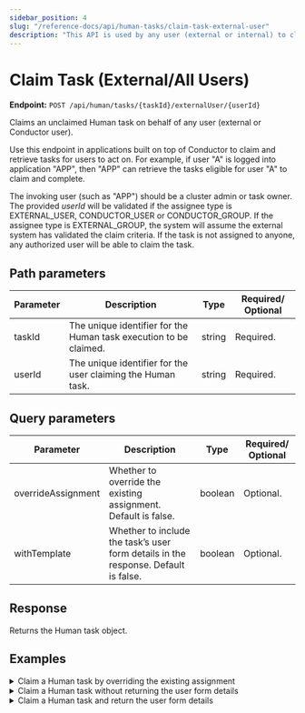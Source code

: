 ```yaml
---
sidebar_position: 4
slug: "/reference-docs/api/human-tasks/claim-task-external-user"
description: "This API is used by any user (external or internal) to claim a Human task."
---
```



# Claim Task (External/All Users)

**Endpoint:** `POST /api/human/tasks/{taskId}/externalUser/{userId}`

Claims an unclaimed Human task on behalf of any user (external or Conductor user).

Use this endpoint in applications built on top of Conductor to claim and retrieve tasks for users to act on. For example, if user "A" is logged into application "APP", then "APP" can retrieve the tasks eligible for user "A" to claim and complete.

The invoking user (such as "APP") should be a cluster admin or task owner. The provided _userId_ will be validated if the assignee type is EXTERNAL_USER, CONDUCTOR_USER or CONDUCTOR_GROUP. If the assignee type is EXTERNAL_GROUP, the system will assume the external system has validated the claim criteria. If the task is not assigned to anyone, any authorized user will be able to claim the task.

## Path parameters

| Parameter | Description                                                       | Type   | Required/ Optional |
| --------- | ----------------------------------------------------------------- | ------ | ------------------ |
| taskId    | The unique identifier for the Human task execution to be claimed. | string | Required.          |
| userId    | The unique identifier for the user claiming the Human task.       | string | Required.          |

## Query parameters

| Parameter          | Description                                                                        | Type    | Required/ Optional |
| ------------------ | ---------------------------------------------------------------------------------- | ------- | ------------------ |
| overrideAssignment | Whether to override the existing assignment. Default is false.                     | boolean | Optional.          |
| withTemplate       | Whether to include the task’s user form details in the response. Default is false. | boolean | Optional.          |

## Response

Returns the Human task object.

## Examples

<details>
<summary>Claim a Human task by overriding the existing assignment</summary>

**Request**

```shell
curl -X 'POST' \
  'https://<YOUR_CLUSTER>/api/human/tasks/869ed0ee-cf07-11ef-a89d-86a819bd92bf/externalUser/user%40example.com?overrideAssignment=true' \
  -H 'accept: application/json' \
  -H 'X-Authorization: <TOKEN>' \
  -d ''
```

**Response**

```json
{
  "createdBy": "user@example.com",
  "updatedBy": "user@example.com",
  "taskId": "869ed0ee-cf07-11ef-a89d-86a819bd92bf",
  "state": "IN_PROGRESS",
  "displayName": "Pick your assets",
  "definitionName": "selectAssets",
  "workflowId": "8699a0c8-cf07-11ef-a89d-86a819bd92bf",
  "workflowName": "assetPageFlow",
  "taskRefName": "selectAssets_ref",
  "assignee": {
    "userType": "EXTERNAL_USER",
    "user": "user@example.com"
  },
  "claimant": {
    "userType": "EXTERNAL_USER",
    "user": "user@example.com"
  },
  "humanTaskDef": {
    "assignments": [
      {
        "slaMinutes": 11,
        "assignee": {
          "userType": "EXTERNAL_USER",
          "user": "yes"
        }
      },
      {
        "slaMinutes": 0,
        "assignee": {
          "userType": "EXTERNAL_USER",
          "user": "yup"
        }
      }
    ],
    "userFormTemplate": {
      "name": "assetWatchlist",
      "version": 1
    },
    "assignmentCompletionStrategy": "LEAVE_OPEN",
    "displayName": "Pick your assets"
  },
  "input": {
    "Confirm": false,
    "_createdBy": "user@example.com",
    "enterAssets": "",
    "__humanTaskDefinition": {
      "assignments": [],
      "displayName": "Pick your assets",
      "userFormTemplate": {
        "name": "assetWatchlist",
        "version": 1
      },
      "assignmentCompletionStrategy": "LEAVE_OPEN"
    },
    "__humanTaskProcessContext": {
      "state": "IN_PROGRESS",
      "lastUpdated": 1736482940421,
      "humanTaskTriggerLog": [],
      "humanTaskActionLogs": [
        {
          "id": "caa98777-e69c-4cbb-80f1-65d8389fa66f",
          "state": "ASSIGNED",
          "stateStart": 1736481670236,
          "action": "ASSIGNMENTS_COMPLETED",
          "actedBy": "system"
        },
        {
          "id": "02c9a4e9-bd51-4d91-95da-33074f0dc48a",
          "state": "IN_PROGRESS",
          "stateStart": 1736482940421,
          "assignee": {
            "userType": "EXTERNAL_USER",
            "user": "user@example.com"
          },
          "claimant": {
            "userType": "EXTERNAL_USER",
            "user": "user@example.com"
          },
          "action": "CLAIM",
          "actedBy": "EXTERNAL_USER:user@example.com"
        }
      ],
      "assigneeIndex": 1,
      "skippedAssigneeIndexes": [],
      "assignmentsCompleted": false
    }
  },
  "output": {},
  "createdOn": 1736481670209,
  "updatedOn": 1736482354449
}
```

</details>

<details>
<summary>Claim a Human task without returning the user form details</summary>

**Request**

```shell
curl -X 'POST' \
  'https://<YOUR_CLUSTER>.io/api/human/tasks/ade63b86-ce70-11ef-88e4-ce0afa758ea1/externalUser/user%40example.com?withTemplate=false' \
  -H 'accept: application/json' \
  -H 'X-Authorization: <TOKEN>' \
  -d ''
```

**Response**

```json
{
  "createdBy": "user@example.com",
  "updatedBy": "user@example.com",
  "taskId": "ade63b86-ce70-11ef-88e4-ce0afa758ea1",
  "state": "IN_PROGRESS",
  "displayName": "Pick your assets",
  "definitionName": "selectAssets",
  "workflowId": "ade291fe-ce70-11ef-88e4-ce0afa758ea1",
  "workflowName": "assetPageFlow",
  "taskRefName": "selectAssets_ref",
  "claimant": {
    "userType": "EXTERNAL_USER",
    "user": "user@example.com"
  },
  "humanTaskDef": {
    "assignments": [],
    "userFormTemplate": {
      "name": "assetWatchlist",
      "version": 1
    },
    "assignmentCompletionStrategy": "LEAVE_OPEN",
    "displayName": "Pick your assets"
  },
  "input": {
    "Confirm": false,
    "_createdBy": "user@example.com",
    "enterAssets": "",
    "__humanTaskDefinition": {
      "assignments": [],
      "displayName": "Pick your assets",
      "userFormTemplate": {
        "name": "assetWatchlist",
        "version": 1
      },
      "assignmentCompletionStrategy": "LEAVE_OPEN"
    },
    "__humanTaskProcessContext": {
      "state": "IN_PROGRESS",
      "lastUpdated": 1736416961264,
      "humanTaskTriggerLog": [],
      "humanTaskActionLogs": [
        {
          "id": "298082b0-a6c2-492d-9e92-fefec55bf485",
          "state": "ASSIGNED",
          "stateStart": 1736416882112,
          "action": "ASSIGNMENTS_COMPLETED",
          "actedBy": "system"
        },
        {
          "id": "8689f837-3b12-4a07-a1c3-212125668113",
          "state": "IN_PROGRESS",
          "stateStart": 1736416961264,
          "claimant": {
            "userType": "EXTERNAL_USER",
            "user": "user@example.com"
          },
          "action": "CLAIM",
          "actedBy": "EXTERNAL_USER:user@example.com"
        }
      ],
      "skippedAssigneeIndexes": [],
      "assignmentsCompleted": true
    }
  },
  "output": {},
  "createdOn": 1736416882100,
  "updatedOn": 1736416882112
}
```

</details>

<details>
<summary>Claim a Human task and return the user form details</summary>

**Request**

```shell
curl -X 'POST' \
  'https://<YOUR_CLUSTER>.io/api/human/tasks/d9a5e0ef-ce70-11ef-88e4-ce0afa758ea1/externalUser/user%40example.com?withTemplate=true' \
  -H 'accept: application/json' \
  -H 'X-Authorization: <TOKEN>' \
  -d ''
```

**Response**

```json
{
  "createdBy": "user@example.com",
  "updatedBy": "user@example.com",
  "taskId": "d9a5e0ef-ce70-11ef-88e4-ce0afa758ea1",
  "state": "IN_PROGRESS",
  "displayName": "Pick your assets",
  "definitionName": "selectAssets",
  "workflowId": "d9a2ac97-ce70-11ef-88e4-ce0afa758ea1",
  "workflowName": "assetPageFlow",
  "taskRefName": "selectAssets_ref",
  "claimant": {
    "userType": "EXTERNAL_USER",
    "user": "user@example.com"
  },
  "humanTaskDef": {
    "assignments": [],
    "userFormTemplate": {
      "name": "assetWatchlist",
      "version": 1
    },
    "assignmentCompletionStrategy": "LEAVE_OPEN",
    "displayName": "Pick your assets",
    "fullTemplate": {
      "createTime": 1736409506524,
      "updateTime": 1736409506524,
      "createdBy": "USER:user@example.com",
      "updatedBy": "USER:user@example.com",
      "name": "assetWatchlist",
      "version": 1,
      "jsonSchema": {
        "$schema": "http://json-schema.org/draft-07/schema",
        "properties": {
          "enterAssets": {
            "type": "string"
          },
          "Confirm": {
            "type": "boolean"
          }
        }
      },
      "templateUI": {
        "type": "VerticalLayout",
        "elements": [
          {
            "type": "Control",
            "scope": "#/properties/enterAssets",
            "label": "Enter Assets"
          },
          {
            "type": "Control",
            "scope": "#/properties/Confirm",
            "options": {}
          }
        ]
      }
    }
  },
  "input": {
    "Confirm": false,
    "_createdBy": "user@example.com",
    "enterAssets": "",
    "__humanTaskDefinition": {
      "assignments": [],
      "displayName": "Pick your assets",
      "userFormTemplate": {
        "name": "assetWatchlist",
        "version": 1
      },
      "assignmentCompletionStrategy": "LEAVE_OPEN"
    },
    "__humanTaskProcessContext": {
      "state": "IN_PROGRESS",
      "lastUpdated": 1736417131590,
      "humanTaskTriggerLog": [],
      "humanTaskActionLogs": [
        {
          "id": "26cdec64-a9a4-4fa1-a9db-7cdfe120803c",
          "state": "ASSIGNED",
          "stateStart": 1736416955529,
          "action": "ASSIGNMENTS_COMPLETED",
          "actedBy": "system"
        },
        {
          "id": "5754de06-abb8-4a88-88a4-681c89d2d47a",
          "state": "IN_PROGRESS",
          "stateStart": 1736417131590,
          "claimant": {
            "userType": "EXTERNAL_USER",
            "user": "user@example.com"
          },
          "action": "CLAIM",
          "actedBy": "EXTERNAL_USER:user@example.com"
        }
      ],
      "skippedAssigneeIndexes": [],
      "assignmentsCompleted": true
    }
  },
  "output": {},
  "createdOn": 1736416955498,
  "updatedOn": 1736416955529
}
```

</details>
